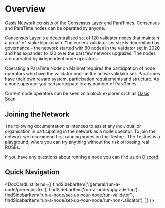 
# Overview

[Oasis Network](../oasis-network/overview.md) consists of the Consensus Layer and ParaTimes. Consensus and ParaTime nodes can be operated by anyone.

Consensus Layer is a decentralised set of 120 validator nodes that maintain a proof-of-stake blockchain. The current validator set size is determined by governance - the network started with 80 nodes in the validator set in 2020 and has expanded to 120 over the past few network upgrades. The nodes are operated by independent node operators.

Operating a ParaTime Node on Mainnet requires the participation of node operators who have the validator node in the active validator set. ParaTimes have their own reward system, participation requirements and structure. As a node operator you can participate in any number of ParaTimes.

Current node operators can be seen on a block explorer such as [Oasis Scan](https://www.oasisscan.com/validators). 

## Joining the Network 
The following documentation is intended to assist any individual or organisation in participating in the network as a node operator. To join the network we recommend first running nodes on the Testnet. The Testnet is a playground, where you can try anything without the risk of loosing real ROSEs. 

If you have any questions about running a node you can find us on [Discord](https://discord.gg/RwNTK8t).


## Quick Navigation

<DocCardList items={[
    findSidebarItem('/general/run-a-node/prerequisites'),
    findSidebarItem('run-a-node/upgrade-log'),
    findSidebarItem('run-a-node/set-up-your-node/run-validator'),
    findSidebarItem('run-a-node/set-up-your-node/run-non-validator'),
]} />
